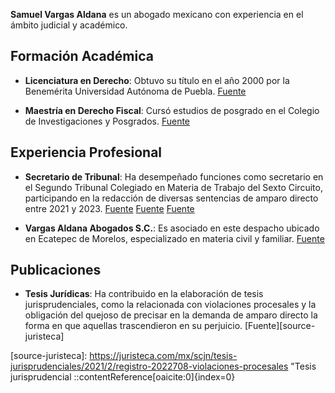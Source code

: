 **Samuel Vargas Aldana** es un abogado mexicano con experiencia en el ámbito judicial y académico.

## Formación Académica

- **Licenciatura en Derecho**: Obtuvo su título en el año 2000 por la Benemérita Universidad Autónoma de Puebla. [Fuente][source-cedula-3011864]

- **Maestría en Derecho Fiscal**: Cursó estudios de posgrado en el Colegio de Investigaciones y Posgrados. [Fuente][source-cedula-8103193]

## Experiencia Profesional

- **Secretario de Tribunal**: Ha desempeñado funciones como secretario en el Segundo Tribunal Colegiado en Materia de Trabajo del Sexto Circuito, participando en la redacción de diversas sentencias de amparo directo entre 2021 y 2023. [Fuente][source-sentencia-2022] [Fuente][source-sentencia-2021] [Fuente][source-sentencia-2023]

- **Vargas Aldana Abogados S.C.**: Es asociado en este despacho ubicado en Ecatepec de Morelos, especializado en materia civil y familiar. [Fuente][source-facebook]

## Publicaciones

- **Tesis Jurídicas**: Ha contribuido en la elaboración de tesis jurisprudenciales, como la relacionada con violaciones procesales y la obligación del quejoso de precisar en la demanda de amparo directo la forma en que aquellas trascendieron en su perjuicio. [Fuente][source-juristeca]

[source-cedula-3011864]: https://buholegal.com/3011864/ "Cédula Profesional de Samuel Vargas Aldana"
[source-cedula-8103193]: https://www.buholegal.com/8103193/ "Cédula Profesional de Samuel Vargas Aldana"
[source-sentencia-2022]: https://sise.cjf.gob.mx/SVP/word1.aspx?arch=1332000029582931003.pdf&sec=Samuel_Vargas_Aldana&svp=1 "Sentencia del Segundo Tribunal Colegiado en Materia de Trabajo del Sexto Circuito, 2022"
[source-sentencia-2021]: https://sise.cjf.gob.mx/SVP/word1.aspx?arch=1332000028013238004.pdf&sec=Samuel_Vargas_Aldana&svp=1 "Sentencia del Segundo Tribunal Colegiado en Materia de Trabajo del Sexto Circuito, 2021"
[source-sentencia-2023]: https://sise.cjf.gob.mx/SVP/word1.aspx?arch=1332000032314420004.pdf&sec=Samuel_Vargas_Aldana&svp=1 "Sentencia del Segundo Tribunal Colegiado en Materia de Trabajo del Sexto Circuito, 2023"
[source-facebook]: https://www.facebook.com/VargasAldanaAbogados/photos/ "Página de Facebook de Vargas Aldana Abogados S.C."
[source-juristeca]: https://juristeca.com/mx/scjn/tesis-jurisprudenciales/2021/2/registro-2022708-violaciones-procesales "Tesis jurisprudencial
::contentReference[oaicite:0]{index=0}